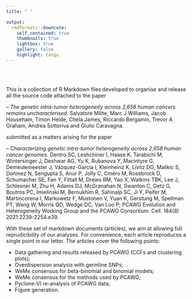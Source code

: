 ```yaml
---
title: " "

output:   
  rmdformats::downcute:
    self_contained: true
    thumbnails: true
    lightbox: true
    gallery: false
    highlight: tango
---
```


<br>
<br>

This is a collection of R Markdown files developed to organise and release all the source code attached to the paper

-- *The genetic intra-tumor heterogeneity across 2,658 human cancers remains uncharacterised*. Salvatore Milite, Marc J Williams, Jacob Househam, Timon Heide, Chela James, Riccardo Bergamin, Trevor A Graham, Andrea Sottoriva and Giulio Caravagna. 

submitted as a matters arising for the paper

-- *Characterizing genetic intra-tumor heterogeneity across 2,658 human cancer genomes*. Dentro SC, Leshchiner I, Haase K, Tarabichi M, Wintersinger J, Deshwar AG, Yu K, Rubanova Y, Macintyre G, Demeulemeester J, Vázquez-García I, Kleinheinz K, Livitz DG, Malikic S, Donmez N, Sengupta S, Anur P, Jolly C, Cmero M, Rosebrock D, Schumacher SE, Fan Y, Fittall M, Drews RM, Yao X, Watkins TBK, Lee J, Schlesner M, Zhu H, Adams DJ, McGranahan N, Swanton C, Getz G, Boutros PC, Imielinski M, Beroukhim R, Sahinalp SC, Ji Y, Peifer M, Martincorena I, Markowetz F, Mustonen V, Yuan K, Gerstung M, Spellman PT, Wang W, Morris QD, Wedge DC, Van Loo P; PCAWG Evolution and Heterogeneity Working Group and the PCAWG Consortium. Cell. 184(8) 2021:2239-2254.e39. 

With these set of markdown documents (articles), we aim at allowing full reprudicibility of our analyses. For convenience, each article reproduces a single point in our letter. The articles cover the following points:

* Data gathering and results released by PCAWG (CCFs and clustering plots);
* Overdispersion analysis with germline SNPs;
* WeMe consensus for beta-binomial and binomial models;
* WeMe consensus for the methods used by PCAWG;
* Pyclone-VI re-analysis of PCAWG data;
* Figure generation.



